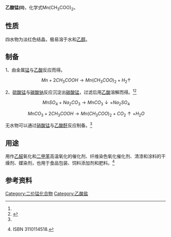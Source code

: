 {{chembox
| Watchedfields = changed
{{cascite|$1|CAS}} Watchedfields = changed
| verifiedrevid = 303005697
| ImageFile = Manganese acetate.png
| ImageSize = 200px
| ImageName = 
| IUPACName = Manganese(II) acetate
| OtherNames = 二乙酸锰
| Reference = <ref name="hand">
{{Citation
 | last = Lide
 | first = David R.
 | author-link = 
 | last2 = 
 | first2 = 
 | author2-link =
 | publication-date =
 | date =
 | year = 1998
 | title = Handbook of Chemistry and Physics
 | edition = 87
 | volume = 
 | series =
 | publication-place = Boca Raton, FL
 | place = 
 | publisher = CRC Press
 | id =
 | isbn = 0-8493-0594-2
 | doi =
 | oclc =
 | pages = 3–354, 4–68
 | url = 
 | accessdate =
}}</ref>
|Section1={{Chembox Identifiers
| CASNo_Ref = {{cascite|correct|CAS}}
| CASNo = 638-38-0
| CASNo_Comment = (anhydrous)
| CASNo2_Ref = {{cascite|changed|??}}
| CASNo2 = 6156-78-1
| CASNo2_Comment = (tetrahydrate)
| SMILES = CC([O-])=O.CC([O-])=O.[Mn+2]
| RTECS = 
| EINECS = 
| ChemSpiderID_Ref = {{chemspidercite|correct|chemspider}}
| ChemSpiderID = 12008
| StdInChI_Ref = {{stdinchicite|correct|chemspider}}
| StdInChI = 1S/2C2H4O2.Mn/c2*1-2(3)4;/h2*1H3,(H,3,4);/q;;+2/p-2
| StdInChIKey_Ref = {{stdinchicite|correct|chemspider}}
| StdInChIKey = UOGMEBQRZBEZQT-UHFFFAOYSA-L
| PubChem = 12525
 }}
|Section2 = {{Chembox Properties
| Formula = Mn(CH<sub>3</sub>COO)<sub>2</sub> (无水)<br />Mn(CH<sub>3</sub>COO)<sub>2</sub>·4H<sub>2</sub>O (四水)
| MolarMass = 173.027 g/mol (无水)<br />245.087 g/mol (四水)
| Appearance = 红色结晶 (无水)<br />红色[[单斜|单斜]]结晶 (四水)
| Density = 1.74 g/cm<sup>3</sup> (无水)<br />1.59 g/cm<sup>3</sup> (四水)
| MeltingPt = 210°C (无水)<br />80°C (四水)
| BoilingPt = 
| SolubleOther = 可溶于[[水|水]]、[[甲醇|甲醇]]、[[乙酸|乙酸]] (无水)<br />可溶于[[水|水]]、[[乙醇|乙醇]] (四水)
 }}
| Section3 = {{Chembox Structure
| Coordination =
| CrystalStruct = 
 }}
| Section7 = {{Chembox Hazards
| ExternalMSDS = 
| EUClass = {{Hazchem Xi}}
| NFPA-H = 1
| NFPA-F = 0
| NFPA-R = 0
| RPhrases = {{R36/37/38}}<ref name="cb">[http://www.chemicalbook.com/ChemicalProductProperty_CN_CB6308272.htm 四水合乙酸锰]</ref>
| SPhrases = {{S26}}-{{S36}}<ref name="cb" />
| FlashPt = > 130°C (四水)
 }}
| Section8 = {{Chembox Related
| OtherAnions = [[氟化锰|氟化锰]]<br />[[氯化锰|氯化锰]]<br />[[溴化锰|溴化锰]]
| OtherCations = [[乙酸锌|乙酸锌]]<br />[[乙酸汞|乙酸汞]]<br />[[乙酸银|乙酸银]]
 }}
}}
'''乙酸锰(II)'''，化学式Mn(CH<sub>3</sub>COO)<sub>2</sub>。

==性质==
四水物为淡红色结晶，极易溶于水和[[乙醇|乙醇]]。

==制备==
1、由金属[[锰|锰]]与[[乙酸|乙酸]]反应而得。
:<math>\ Mn+2CH_3COOH\rightarrow Mn(CH_3COO)_2+H_2\uparrow</math>

2、[[硫酸锰|硫酸锰]]与[[碳酸钠|碳酸钠]]反应沉淀出[[碳酸锰|碳酸锰]]，过滤后用[[乙酸|乙酸]]溶解而得。<ref name="concise"/><ref name = "patniak">
{{Citation
 | last =Patnaik
 | first =Pradyot 
 | author-link =
 | last2 =
 | first2 =
 | author2-link =
 | publication-date =
 | date =
 | year = 2003
 | title =Handbook of Inorganic Chemical Compounds
 | edition =
 | volume =
 | series =
 | publication-place =
 | place =
 | publisher = McGraw-Hill Professional
 | pages = 81–82
 | id =
 | isbn =0070494398
 | doi =
 | oclc =
 |  url= http://books.google.com/books?id=Xqj-TTzkvTEC&pg=PA552&dq=%22Manganese%28II%29+acetate%22&as_brr=3&ei=MGFjSui2KYXgygSE4bSYDQ&client=firefox-a
 | accessdate = 2009-07-20
}}
</ref>
:<math>\ MnSO_4+Na_2CO_3\rightarrow MnCO_3\downarrow +Na_2SO_4</math>
:<math>\ MnCO_3+2CH_3COOH\rightarrow Mn(CH_3COO)_2+CO_2\uparrow +H_2O</math>

无水物可以通过[[硝酸锰|硝酸锰]]与[[乙酸酐|乙酸酐]]反应制备。<ref name="concise"/>

==用途==
用作[[乙醛|乙醛]]氧化和[[二甲苯|二甲苯]]高温氧化的催化剂、纤维染色氧化催化剂、清漆和涂料的干燥剂、媒染剂，也用于食品包装、饲料添加剂和肥料。<ref name="concise">{{cite book en
| title = Concise encyclopedia chemistry
| author = Thomas Scott
| author2 = Mary Eagleson
| publisher = Walter de Gruyter
| year = 1994
| isbn = 
| page = 620
| url = http://books.google.com/books?id=Owuv-c9L_IMC&pg=PA620&dq=%22Manganese%28II%29+acetate%22&as_brr=3&ei=MGFjSui2KYXgygSE4bSYDQ&client=firefox-a
| accessdate = 2009-07-20
}} ISBN 3110114518.</ref>

==参考资料==
{{reflist}}

{{锰化合物}}
{{乙酸盐}}

[[Category:二价锰化合物|Category:二价锰化合物]]
[[Category:乙酸盐|Category:乙酸盐]]